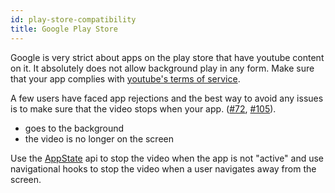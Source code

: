 ```yaml
---
id: play-store-compatibility
title: Google Play Store
---
```


Google is very strict about apps on the play store that have youtube content on it. It absolutely does not allow background play in any form. Make sure that your app complies with [youtube's terms of service](https://developers.google.com/youtube/terms/api-services-terms-of-service).

A few users have faced app rejections and the best way to avoid any issues is to make sure that the video stops when your app. ([#72](https://github.com/LonelyCpp/react-native-youtube-iframe/issues/72), [#105](https://github.com/LonelyCpp/react-native-youtube-iframe/issues/105)).

- goes to the background
- the video is no longer on the screen

Use the [AppState](https://reactnative.dev/docs/appstate) api to stop the video when the app is not "active" and use navigational hooks to stop the video when a user navigates away from the screen.
